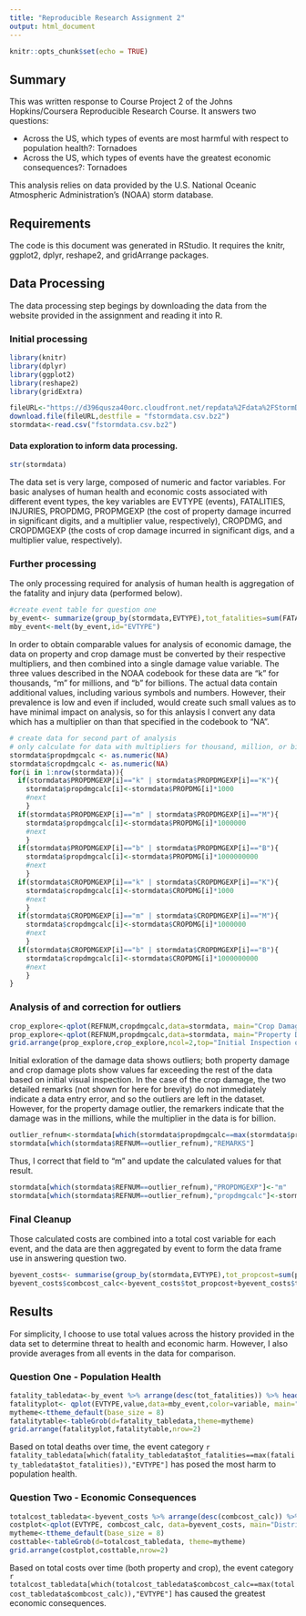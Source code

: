 ```yaml
---
title: "Reproducible Research Assignment 2"
output: html_document
---
```


```r
knitr::opts_chunk$set(echo = TRUE)
```
## Summary
This was written response to Course Project 2 of the Johns Hopkins/Coursera Reproducible Research Course.  It answers two questions:

*  Across the US, which types of events are most harmful with respect to population health?: Tornadoes
*  Across the US, which types of events have the greatest economic consequences?: Tornadoes

This analysis relies on data provided by the U.S. National Oceanic Atmospheric Administration's (NOAA) storm database.

## Requirements
The code is this document was generated in RStudio.  It requires the knitr, ggplot2, dplyr, reshape2, and gridArrange packages.

## Data Processing
The data processing step begings by downloading the data from the website  provided in the assignment and reading it into R.  

### Initial processing
```r
library(knitr)
library(dplyr)
library(ggplot2)
library(reshape2)
library(gridExtra)
```
```r
fileURL<-"https://d396qusza40orc.cloudfront.net/repdata%2Fdata%2FStormData.csv.bz2"
download.file(fileURL,destfile = "fstormdata.csv.bz2")
stormdata<-read.csv("fstormdata.csv.bz2")
```

#### Data exploration to inform data processing.
```r
str(stormdata)
```
The data set is very large, composed of numeric and factor variables.  For basic analyses of human health and economic costs associated with different event types, the key variables are EVTYPE (events), FATALITIES, INJURIES, PROPDMG, PROPMGEXP (the cost of property damage incurred in significant digits, and a multiplier value, respectively), CROPDMG, and CROPDMGEXP (the costs of crop damage incurred in significant digs, and a multiplier value, respectively). 

### Further processing
The only processing required for analysis of human health is aggregation of the fatality and injury data (performed below).

```r
#create event table for question one
by_event<- summarize(group_by(stormdata,EVTYPE),tot_fatalities=sum(FATALITIES), avg_fatalities=mean(FATALITIES), tot_injuries=sum(INJURIES), avg_injuries=mean(INJURIES))
mby_event<-melt(by_event,id="EVTYPE")
```

In order to obtain comparable values for analysis of economic damage, the data on property and crop damage must be converted by their respective multipliers, and then combined into a single damage value variable.  The three values described in the NOAA codebook for these data are "k" for thousands, "m" for millions, and "b" for billions.  The actual data contain additional values, including various symbols and numbers.  However, their prevalence is low and even if included, would create such small values as to have minimal impact on analysis, so for this anlaysis I convert any data which has a multiplier on than that specified in the codebook to "NA".  
```r
# create data for second part of analysis
# only calculate for data with multipliers for thousand, million, or billion; other values treated as NA (relatively small proportion of total)
stormdata$propdmgcalc <- as.numeric(NA)
stormdata$cropdmgcalc <- as.numeric(NA)
for(i in 1:nrow(stormdata)){
  if(stormdata$PROPDMGEXP[i]=="k" | stormdata$PROPDMGEXP[i]=="K"){
    stormdata$propdmgcalc[i]<-stormdata$PROPDMG[i]*1000
    #next
    }
  if(stormdata$PROPDMGEXP[i]=="m" | stormdata$PROPDMGEXP[i]=="M"){
    stormdata$propdmgcalc[i]<-stormdata$PROPDMG[i]*1000000
    #next
    }
  if(stormdata$PROPDMGEXP[i]=="b" | stormdata$PROPDMGEXP[i]=="B"){
    stormdata$propdmgcalc[i]<-stormdata$PROPDMG[i]*1000000000
    #next
    }
  if(stormdata$CROPDMGEXP[i]=="k" | stormdata$CROPDMGEXP[i]=="K"){
    stormdata$cropdmgcalc[i]<-stormdata$CROPDMG[i]*1000
    #next
    }
  if(stormdata$CROPDMGEXP[i]=="m" | stormdata$CROPDMGEXP[i]=="M"){
    stormdata$cropdmgcalc[i]<-stormdata$CROPDMG[i]*1000000
    #next
    }
  if(stormdata$CROPDMGEXP[i]=="b" | stormdata$CROPDMGEXP[i]=="B"){
    stormdata$cropdmgcalc[i]<-stormdata$CROPDMG[i]*1000000000
    #next
    }
}
```

### Analysis of and correction for outliers
```r
crop_explore<-qplot(REFNUM,cropdmgcalc,data=stormdata, main="Crop Damage by Event")
prop_explore<-qplot(REFNUM,propdmgcalc,data=stormdata, main="Property Damage by Event")
grid.arrange(prop_explore,crop_explore,ncol=2,top="Initial Inspection of Total Damage Values")
```

Initial exloration of the damage data shows outliers; both property damage and crop damage plots show values far exceeding the rest of the data based on initial visual inspection. In the case of the crop damage, the two detailed remarks (not shown for here for brevity) do not immediately indicate a data entry error, and so the outliers are left in the dataset.  However, for the property damage outlier, the remarkers indicate that the damage was in the millions, while the multiplier in the data is for billion.  
```r
outlier_refnum<-stormdata[which(stormdata$propdmgcalc==max(stormdata$propdmgcalc)),"REFNUM"]
stormdata[which(stormdata$REFNUM==outlier_refnum),"REMARKS"]
```

Thus, I correct that field to "m" and update the calculated values for that result.
```r
stormdata[which(stormdata$REFNUM==outlier_refnum),"PROPDMGEXP"]<-"m"
stormdata[which(stormdata$REFNUM==outlier_refnum),"propdmgcalc"]<-stormdata[which(stormdata$REFNUM==outlier_refnum),"PROPDMG"]*1000000
```

### Final Cleanup
Those calculated costs are combined into a total cost variable for each event, and the data are then aggregated by event to form the data frame use in answering question two.
```r
byevent_costs<- summarise(group_by(stormdata,EVTYPE),tot_propcost=sum(propdmgcalc),avg_propcost=mean(propdmgcalc), tot_cropcost=sum(cropdmgcalc),avg_cropcost=mean(cropdmgcalc))
byevent_costs$combcost_calc<-byevent_costs$tot_propcost+byevent_costs$tot_cropcost

```
## Results
For simplicity, I choose to use total values across the history provided in the data set to determine threat to health and economic harm.  However, I also provide averages from all events in the data for comparison.

### Question One - Population Health
```r
fatality_tabledata<-by_event %>% arrange(desc(tot_fatalities)) %>% head(n=10)
fatalityplot<- qplot(EVTYPE,value,data=mby_event,color=variable, main="Distribution of Fatalities by Event")+theme(axis.text.x=element_blank())
mytheme<-ttheme_default(base_size = 8)
fatalitytable<-tableGrob(d=fatality_tabledata,theme=mytheme)
grid.arrange(fatalityplot,fatalitytable,nrow=2)
```

Based on total deaths over time, the event category `r fatality_tabledata[which(fatality_tabledata$tot_fatalities==max(fatality_tabledata$tot_fatalities)),"EVTYPE"]` has posed the most harm to population health.

### Question Two - Economic Consequences
```r
totalcost_tabledata<-byevent_costs %>% arrange(desc(combcost_calc)) %>% head(n=10)
costplot<-qplot(EVTYPE, combcost_calc, data=byevent_costs, main="Distribution of Costs by Event")+ theme(axis.text.x=element_blank())
mytheme<-ttheme_default(base_size = 8)
costtable<-tableGrob(d=totalcost_tabledata, theme=mytheme)
grid.arrange(costplot,costtable,nrow=2)
```

Based on total costs over time (both property and crop), the event category `r totalcost_tabledata[which(totalcost_tabledata$combcost_calc==max(totalcost_tabledata$combcost_calc)),"EVTYPE"]` has caused the greatest economic consequences. 